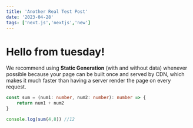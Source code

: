 ```yaml
---
title: 'Another Real Test Post'
date: '2023-04-28'
tags: ['next.js','nextjs','new']
---
```


# Hello from tuesday!

We recommend using **Static Generation** (with and without data) whenever possible because your page can be built once and served by CDN, which makes it much faster than having a server render the page on every request.

```ts
const sum = (num1: number, num2: number): number => {
    return num1 + num2
}

console.log(sum(4,8)) //12
```
